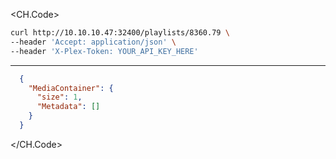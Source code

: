 
<CH.Code>
```bash Example Request
curl http://10.10.10.47:32400/playlists/8360.79 \
--header 'Accept: application/json' \
--header 'X-Plex-Token: YOUR_API_KEY_HERE'
```
---

```json Example Response
  {
    "MediaContainer": {
      "size": 1,
      "Metadata": []
    }
  }
```
</CH.Code>
